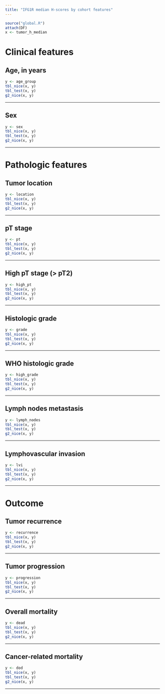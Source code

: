 ```yaml
---
title: "IFG1R median H-scores by cohort features"
---
```


```r
source("global.R")
attach(DF)
x <- tumor_h_median
```

# **Clinical features**
## Age, in years
```r
y <- age_group
tbl_nice(x, y)
tbl_test(x, y)
g2_nice(x, y)
```

***

## Sex
```r
y <- sex
tbl_nice(x, y)
tbl_test(x, y)
g2_nice(x, y)
```

***

# **Pathologic features**
## Tumor location
```r
y <- location
tbl_nice(x, y)
tbl_test(x, y)
g2_nice(x, y)
```

***

## pT stage
```r
y <- pt
tbl_nice(x, y)
tbl_test(x, y)
g2_nice(x, y)
```

***

## High pT stage (> pT2)
```r
y <- high_pt
tbl_nice(x, y)
tbl_test(x, y)
g2_nice(x, y)
```

***

## Histologic grade
```r
y <- grade
tbl_nice(x, y)
tbl_test(x, y)
g2_nice(x, y)
```

***

## WHO histologic grade
```r
y <- high_grade
tbl_nice(x, y)
tbl_test(x, y)
g2_nice(x, y)
```

***

## Lymph nodes metastasis
```r
y <- lymph_nodes
tbl_nice(x, y)
tbl_test(x, y)
g2_nice(x, y)
```

***

## Lymphovascular invasion
```r
y <- lvi
tbl_nice(x, y)
tbl_test(x, y)
g2_nice(x, y)
```

***

# **Outcome**
## Tumor recurrence
```r
y <- recurrence
tbl_nice(x, y)
tbl_test(x, y)
g2_nice(x, y)
```

***

## Tumor progression
```r
y <- progression
tbl_nice(x, y)
tbl_test(x, y)
g2_nice(x, y)
```

***

## Overall mortality
```r
y <- dead
tbl_nice(x, y)
tbl_test(x, y)
g2_nice(x, y)
```

***

## Cancer-related mortality
```r
y <- dod
tbl_nice(x, y)
tbl_test(x, y)
g2_nice(x, y)
```

***
